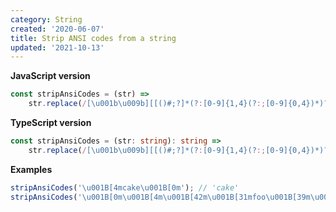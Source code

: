 ```yaml
---
category: String
created: '2020-06-07'
title: Strip ANSI codes from a string
updated: '2021-10-13'
---
```


**JavaScript version**

```js stripAnsiCodes.js
const stripAnsiCodes = (str) =>
    str.replace(/[\u001b\u009b][[()#;?]*(?:[0-9]{1,4}(?:;[0-9]{0,4})*)?[0-9A-ORZcf-nqry=><]/g, '');
```

**TypeScript version**

```ts stripAnsiCodes.ts
const stripAnsiCodes = (str: string): string =>
    str.replace(/[\u001b\u009b][[()#;?]*(?:[0-9]{1,4}(?:;[0-9]{0,4})*)?[0-9A-ORZcf-nqry=><]/g, '');
```

**Examples**

```js examples.js
stripAnsiCodes('\u001B[4mcake\u001B[0m'); // 'cake'
stripAnsiCodes('\u001B[0m\u001B[4m\u001B[42m\u001B[31mfoo\u001B[39m\u001B[49m\u001B[24mfoo\u001B[0m'); // 'foofoo'
```

